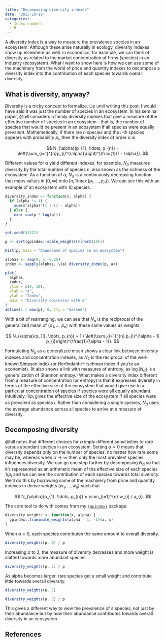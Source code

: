 ```yaml
---
title: "Decomposing diversity indexes"
date: "2025-10-19"
categories:
  - Index numbers
  - R
---
```


A diversity index is a way to measure the prevalence species in an ecosystem. Although these arise naturally in ecology, diversity indexes show up elsewhere as well. In economics, for example, we can think of diversity as related to the market concentration of firms (species) in an industry (ecosystem). What I want to show here is how we can use some of the machinery from the world of price and quantity indexes to decompose a diversity index into the contribution of each species towards overall diversity.

## What is diversity, anyway?

Diversity is a tricky concept to formalize. Up until writing this post, I would have said it was just the number of species in an ecosystem. In his seminal paper, @hill considers a family diversity indexes that give a measure of the effective number of species in an ecosystem---that is, the number of species that would be present in an ecosystem if all species were equally prevalent. Mathemetically, if there are $n$ species and the $i$-th species appears with probability $p_{i}$, then the diversity index of order $\alpha$ is

$$
N_{\alpha}(p_{1}, \ldots, p_{n}) = \left(\sum_{i=1}^{n}p_{i}^{\alpha}\right)^{\frac{1}{1 - \alpha}}.
$$

Different values for $\alpha$ yield different indexes; for example, $N_{0}$ measures diversity by the total number of species $n$, also known as the richness of the ecosystem. As a function of $\alpha$, $N_{\alpha}$ is a continuously decreasing function that maps values in $[0, \infty)$ onto $[n, 1 / \max(p_{1}, \ldots, p_{n}))$. We can see this with an example of an ecosystem with 10 species.

```r
diversity_index <- function(x, alpha) {
  if (alpha != 1) {
    sum(x^alpha)^(1 / (1 - alpha))
  } else {
    exp(-sum(p * log(p)))
  }
}

set.seed(54321)

p <- sort(gpindex::scale_weights(rlnorm(10)))

hist(p, main = "Abundance of species in an ecosystem")

alphas <- seq(0, 5, 0.25)
index <- sapply(alphas, \(a) diversity_index(p, a))

plot(
  alphas,
  index,
  ylim = c(0, 10),
  xlab = "𝛼",
  ylab = "Index",
  main = "Diversity decreases with 𝛼"
)
abline(1 / max(p), 0, lty = "dashed")
```

With a bit of rearranging, we can see that $N_\alpha$ is the reciprocal of the generalized mean of $(p_{1}, \ldots, p_{n})$ with these same values as weights

$$
N_{\alpha}(p_{1}, \ldots, p_{n}) = 1 / \left(\sum_{i=1}^{n} p_{i}^{\alpha - 1} p_{i}\right)^{\frac{1}{\alpha - 1}}.
$$

Formulating $N_{\alpha}$ as a generalized mean shows a clear link between diversity indexes and concentration indexes, as $N_{2}$ is the reciprocal of the well-known Simpson index (or Herfindahl–Hirschman index if you're an economist). (It also shows a link with measures of entropy, as $\log(N_{\alpha})$ is a generalization of Shannon entropy.) What makes a diversity index different from a measure of concentration (or entropy) is that it expresses diversity in terms of the effective size of the ecosystem that would give rise to a particular concentration of species if species were all equally abundant. Intuitively, $1 / p_{i}$ gives the effective size of the ecosystem if all species were as prevalent as species $i$. Rather than considering a single species, $N_{a}$ uses the average abundance across all species to arrive at a measure of diversity.

## Decomposing diversity

@hill notes that different choices for $\alpha$ imply different sensitivities to rare versus abundant species in an ecosystem. Setting $\alpha = 0$ means that diversity depends only on the number of species, no matter how rare some may be, whereas when $\alpha \rightarrow \infty$ then only the most prevalent species influences diversity. We can go one step further by decomposing $N_{\alpha}$ so that it's represented as an arithmetic mean of the effective size of each species $1 / p_{i}$ and we can see the contribution of each species towards total diversity. We'll do this by borrowing some of the machinery from price and quantity indexes to derive weights $(w_{1}, \ldots, w_{n})$ such that

$$
N_{\alpha}(p_{1}, \ldots, p_{n}) = \sum_{i=1}^{n} w_{i} / p_{i}.
$$

The core tool to do with comes from my [`{gpindex}`](https://marberts.github.io/gpindex) package.

```r
diversity_weights <- function(x, alpha) {
  gpindex::transmute_weights(alpha - 1, -1)(x, x)
}
```

When $\alpha = 0$, each species contributes the same amount to overall diversity.

```r
diversity_weights(p, 0) / p
```

Increasing $\alpha$ to 2, the measure of diversity decreases and more weight is shifted towards more abundant species.

```r
diversity_weights(p, 2) / p
```

As alpha becomes larger, rare species get a small weight and contribute little towards overall diversity.

```r
diversity_weights(p, 5)

diversity_weights(p, 5) / p
```

This gives a different way to view the prevalence of a species, not just by their abundance but by how their abundance contributes towards overall diversity in an ecosystem.

## References {.unnumbered}